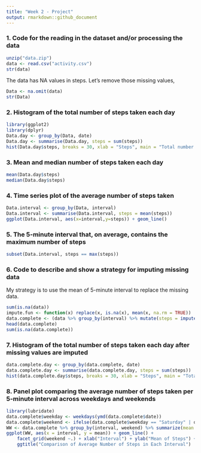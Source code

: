 ```yaml
---
title: "Week 2 - Project"
output: rmarkdown::github_document
---
```


### 1. Code for the reading in the dataset and/or processing the data
```r
unzip("data.zip")
data <- read.csv("activity.csv")
str(data)
```
The data has NA values in steps. Let's remove those missing values,
```r
Data <- na.omit(data)
str(Data)
```
### 2. Histogram of the total number of steps taken each day
```r
library(ggplot2)
library(dplyr)
Data.day <- group_by(Data, date)
Data.day <- summarise(Data.day, steps = sum(steps))
hist(Data.day$steps, breaks = 30, xlab = "Steps", main = "Total number of steps taken each day")
```

### 3. Mean and median number of steps taken each day
```r
mean(Data.day$steps)
median(Data.day$steps)
```

### 4. Time series plot of the average number of steps taken
```r
Data.interval <- group_by(Data, interval)
Data.interval <- summarise(Data.interval, steps = mean(steps))
ggplot(Data.interval, aes(x=interval,y=steps)) + geom_line()
```

### 5. The 5-minute interval that, on average, contains the maximum number of steps
```r
subset(Data.interval, steps == max(steps))
```

### 6. Code to describe and show a strategy for imputing missing data
My strategy is to use the mean of 5-minute interval to replace the missing data.
```r
sum(is.na(data))
impute.fun <- function(x) replace(x, is.na(x), mean(x, na.rm = TRUE))
data.complete <- (data %>% group_by(interval) %>% mutate(steps = impute.fun(steps)))
head(data.complete)
sum(is.na(data.complete))
```

### 7. Histogram of the total number of steps taken each day after missing values are imputed
```r
data.complete.day <- group_by(data.complete, date)
data.complete.day <- summarise(data.complete.day, steps = sum(steps))
hist(data.complete.day$steps, breaks = 30, xlab = "Steps", main = "Total number of steps taken each day after missing vaules are imputed", cex.main=0.8)
```

### 8. Panel plot comparing the average number of steps taken per 5-minute interval across weekdays and weekends
```r
library(lubridate)
data.complete$weekday <- weekdays(ymd(data.complete$date))
data.complete$weekend <- ifelse(data.complete$weekday == "Saturday" | data.complete$weekday == "Sunday", "Y", "N")
WW <- data.complete %>% group_by(interval, weekend) %>% summarize(mean = mean(steps))
ggplot(WW, aes(x = interval, y = mean)) + geom_line() +
    facet_grid(weekend ~.) + xlab("Interval") + ylab("Mean of Steps") +
    ggtitle("Comparison of Average Number of Steps in Each Interval")
```



